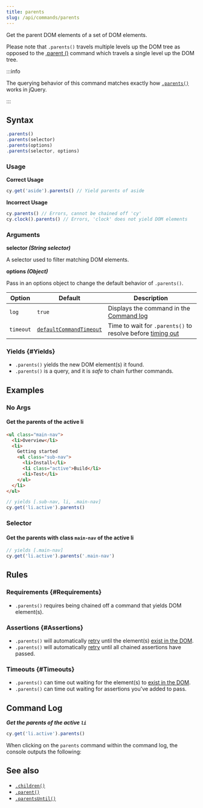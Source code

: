 ```yaml
---
title: parents
slug: /api/commands/parents
---
```


Get the parent DOM elements of a set of DOM elements.

Please note that `.parents()` travels multiple levels up the DOM tree as opposed
to the [.parent ()](/api/commands/parent) command which travels a single level
up the DOM tree.

:::info

The querying behavior of this command matches exactly how
[`.parents()`](http://api.jquery.com/parents) works in jQuery.

:::

## Syntax

```javascript
.parents()
.parents(selector)
.parents(options)
.parents(selector, options)
```

### Usage

<Icon name="check-circle" color="green" /> **Correct Usage**

```javascript
cy.get('aside').parents() // Yield parents of aside
```

<Icon name="exclamation-triangle" color="red" /> **Incorrect Usage**

```javascript
cy.parents() // Errors, cannot be chained off 'cy'
cy.clock().parents() // Errors, 'clock' does not yield DOM elements
```

### Arguments

<Icon name="angle-right" /> **selector _(String selector)_**

A selector used to filter matching DOM elements.

<Icon name="angle-right" /> **options _(Object)_**

Pass in an options object to change the default behavior of `.parents()`.

| Option    | Default                                                           | Description                                                                           |
| --------- | ----------------------------------------------------------------- | ------------------------------------------------------------------------------------- |
| `log`     | `true`                                                            | Displays the command in the [Command log](/app/core-concepts/cypress-app#Command-Log) |
| `timeout` | [`defaultCommandTimeout`](/app/references/configuration#Timeouts) | Time to wait for `.parents()` to resolve before [timing out](#Timeouts)               |

### Yields [<Icon name="question-circle"/>](/app/core-concepts/introduction-to-cypress#Subject-Management) {#Yields}

- `.parents()` yields the new DOM element(s) it found.
- `.parents()` is a query, and it is _safe_ to chain further commands.

## Examples

### No Args

#### Get the parents of the active li

```html
<ul class="main-nav">
  <li>Overview</li>
  <li>
    Getting started
    <ul class="sub-nav">
      <li>Install</li>
      <li class="active">Build</li>
      <li>Test</li>
    </ul>
  </li>
</ul>
```

```javascript
// yields [.sub-nav, li, .main-nav]
cy.get('li.active').parents()
```

### Selector

#### Get the parents with class `main-nav` of the active li

```javascript
// yields [.main-nav]
cy.get('li.active').parents('.main-nav')
```

## Rules

### Requirements [<Icon name="question-circle"/>](/app/core-concepts/introduction-to-cypress#Chains-of-Commands) {#Requirements}

- `.parents()` requires being chained off a command that yields DOM element(s).

### Assertions [<Icon name="question-circle"/>](/app/core-concepts/introduction-to-cypress#Assertions) {#Assertions}

- `.parents()` will automatically [retry](/app/core-concepts/retry-ability)
  until the element(s)
  [exist in the DOM](/app/core-concepts/introduction-to-cypress#Implicit-Assertions).
- `.parents()` will automatically [retry](/app/core-concepts/retry-ability)
  until all chained assertions have passed.

### Timeouts [<Icon name="question-circle"/>](/app/core-concepts/introduction-to-cypress#Timeouts) {#Timeouts}

- `.parents()` can time out waiting for the element(s) to
  [exist in the DOM](/app/core-concepts/introduction-to-cypress#Implicit-Assertions).
- `.parents()` can time out waiting for assertions you've added to pass.

## Command Log

**_Get the parents of the active `li`_**

```javascript
cy.get('li.active').parents()
```

<DocsImage
  src="/img/api/parents/get-all-parents-of-a-dom-element.png"
  alt="Command Log parents"
/>

When clicking on the `parents` command within the command log, the console
outputs the following:

<DocsImage
  src="/img/api/parents/parents-elements-displayed-in-devtools-console.png"
  alt="Console Log parents"
/>

## See also

- [`.children()`](/api/commands/children)
- [`.parent()`](/api/commands/parent)
- [`.parentsUntil()`](/api/commands/parentsuntil)
